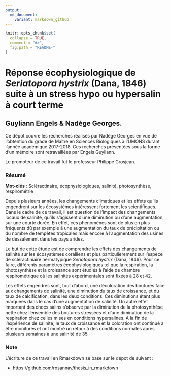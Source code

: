 ```yaml
---
output:
  md_document:
    variant: markdown_github
---
```


<!-- README.md is generated from README.Rmd. Please edit that file -->

```r
knitr::opts_chunk$set(
  collapse = TRUE,
  comment = "#>",
  fig.path = "README-"
)
```


# Réponse écophysiologique de *Seriatopora hystrix* (Dana, 1846) suite à un stress hypo ou hypersalin à court terme

## Guyliann Engels & Nadège Georges.

Ce dépot couvre les recherches réalisés par Nadège Georges en vue de l’obtention du grade de Maître en Sciences Biologiques à l'UMONS durant l'année académique 2017-2018. Ces recherches présentées sous la forme d'un mémoire sont retravaillées par Engels Guyliann. 

Le promoteur de ce travail fut le professeur Philippe Grosjean. 

### Résumé 

**Mot-clés** : Scléractinaire, écophysiologiques, salinité, photosynthèse, respirométrie

Depuis plusieurs années, les changements climatiques et les effets qu’ils engendrent sur les écosystèmes intéressent fortement les scientifiques. Dans le cadre de ce travail, il est question de l’impact des changements locaux de salinité, qu’ils s’agissent d’une diminution ou d’une augmentation, sur une courte durée. En effet, ces phénomènes sont de plus en plus fréquents dû par exemple à une augmentation du taux de précipitation ou du nombre de tempêtes tropicales mais encore à l’augmentation des usines de dessalement dans les pays arides.

Le but de cette étude est de comprendre les effets des changements de salinité sur les écosystèmes coralliens et plus particulièrement sur l’espèce de scléractiniaire hermatypique *Seriatopora hystrix* (Dana, 1846). Pour ce faire, différents paramètres écophysiologiques tel que la respiration, la photosynthèse et la croissance sont étudiés à l’aide de chambre respirométrique où les salinités expérimentales sont fixées à 28 et 42.

Les effets engendrés sont, tout d’abord, une décoloration des boutures face aux changements de salinité, une diminution du taux de croissance, et du taux de calcification, dans les deux conditions. Ces diminutions étant plus marquées dans le cas d’une augmentation de salinité. Un autre effet important des chocs salins s’observe par la diminution de la photosynthèse nette chez l’ensemble des boutures stressées et d’une diminution de la respiration chez celles mises en conditions hypersalines. A la fin de l’expérience de salinité, le taux de croissance et la coloration ont continué à être monitorés et ont montré un retour à des conditions normales après plusieurs semaines à une salinité de 35.

### Note
 
L'écriture de ce travail en Rmarkdown se base sur le dépot de suivant :

- https://github.com/rosannav/thesis_in_rmarkdown

